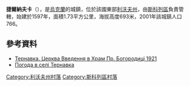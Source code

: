 {{coord|48|49|1|N|23|23|32|E|scale:100000|display=title}}

'''捷爾納夫卡'''（{{lang-uk|Тернавка}}），是[[烏克蘭|烏克蘭]]的城鎮，位於該國東部[[利沃夫州|利沃夫州]]，由[[斯科列區|斯科列區]]負責管轄，始建於1597年，面積1.73平方公里，海拔高度693米，2001年該城鎮人口766。

==參考資料==
* [http://decerkva.org.ua/ternavka_skol.html Тернавка. Церква Введення в Храм Пр. Богородиці 1921] {{Wayback|url=http://decerkva.org.ua/ternavka_skol.html |date=20200220094312 }}
* [http://weather.in.ua/ua/l'vovskaja/26001 Погода в селі Тернавка] {{Wayback|url=http://weather.in.ua/ua/l%27vovskaja/26001 |date=20200809120843 }}

[[Category:利沃夫州村落|Category:利沃夫州村落]]
[[Category:斯科列區村落|Category:斯科列區村落]]


{{Lviv-geo-stub}}